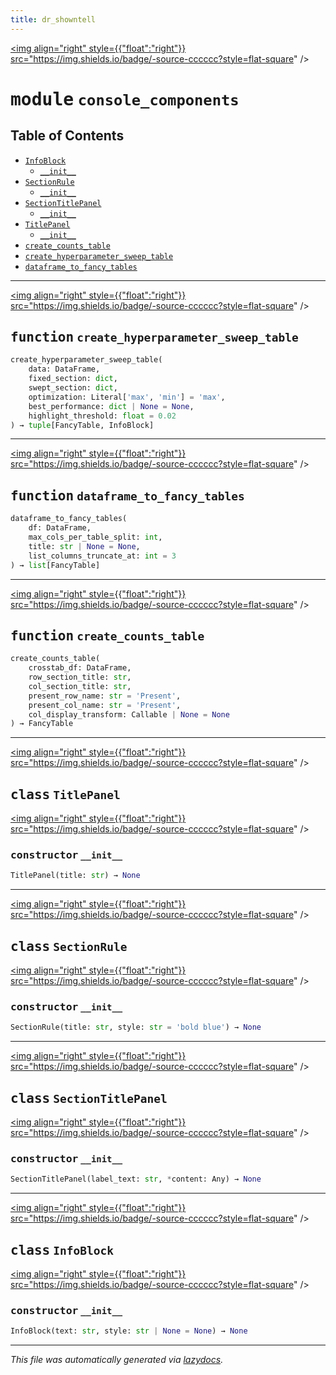 ```yaml
---
title: dr_showntell
---
```


<a href="https://github.com/drothermel/%24%7BREPO%7D/blob/main/src/dr_showntell/console_components.py"><img align="right" style={{"float":"right"}} src="https://img.shields.io/badge/-source-cccccc?style=flat-square" /></a>

# <kbd>module</kbd> `console_components`



## Table of Contents
- [`InfoBlock`](./dr_showntell.console_components#class-infoblock)
	- [`__init__`](./dr_showntell.console_components#constructor---init--)
- [`SectionRule`](./dr_showntell.console_components#class-sectionrule)
	- [`__init__`](./dr_showntell.console_components#constructor---init--)
- [`SectionTitlePanel`](./dr_showntell.console_components#class-sectiontitlepanel)
	- [`__init__`](./dr_showntell.console_components#constructor---init--)
- [`TitlePanel`](./dr_showntell.console_components#class-titlepanel)
	- [`__init__`](./dr_showntell.console_components#constructor---init--)
- [`create_counts_table`](./dr_showntell.console_components#function-create-counts-table)
- [`create_hyperparameter_sweep_table`](./dr_showntell.console_components#function-create-hyperparameter-sweep-table)
- [`dataframe_to_fancy_tables`](./dr_showntell.console_components#function-dataframe-to-fancy-tables)



---

<a href="https://github.com/drothermel/%24%7BREPO%7D/blob/main/src/dr_showntell/console_components.py#L90"><img align="right" style={{"float":"right"}} src="https://img.shields.io/badge/-source-cccccc?style=flat-square" /></a>

## <kbd>function</kbd> `create_hyperparameter_sweep_table`

```python
create_hyperparameter_sweep_table(
    data: DataFrame,
    fixed_section: dict,
    swept_section: dict,
    optimization: Literal['max', 'min'] = 'max',
    best_performance: dict | None = None,
    highlight_threshold: float = 0.02
) → tuple[FancyTable, InfoBlock]
```





---

<a href="https://github.com/drothermel/%24%7BREPO%7D/blob/main/src/dr_showntell/console_components.py#L190"><img align="right" style={{"float":"right"}} src="https://img.shields.io/badge/-source-cccccc?style=flat-square" /></a>

## <kbd>function</kbd> `dataframe_to_fancy_tables`

```python
dataframe_to_fancy_tables(
    df: DataFrame,
    max_cols_per_table_split: int,
    title: str | None = None,
    list_columns_truncate_at: int = 3
) → list[FancyTable]
```





---

<a href="https://github.com/drothermel/%24%7BREPO%7D/blob/main/src/dr_showntell/console_components.py#L244"><img align="right" style={{"float":"right"}} src="https://img.shields.io/badge/-source-cccccc?style=flat-square" /></a>

## <kbd>function</kbd> `create_counts_table`

```python
create_counts_table(
    crosstab_df: DataFrame,
    row_section_title: str,
    col_section_title: str,
    present_row_name: str = 'Present',
    present_col_name: str = 'Present',
    col_display_transform: Callable | None = None
) → FancyTable
```





---

<a href="https://github.com/drothermel/%24%7BREPO%7D/blob/main/src/dr_showntell/console_components.py#L14"><img align="right" style={{"float":"right"}} src="https://img.shields.io/badge/-source-cccccc?style=flat-square" /></a>

## <kbd>class</kbd> `TitlePanel`



<a href="https://github.com/drothermel/%24%7BREPO%7D/blob/main/src/dr_showntell/console_components.py#L15"><img align="right" style={{"float":"right"}} src="https://img.shields.io/badge/-source-cccccc?style=flat-square" /></a>

### <kbd>constructor</kbd> `__init__`

```python
TitlePanel(title: str) → None
```








---

<a href="https://github.com/drothermel/%24%7BREPO%7D/blob/main/src/dr_showntell/console_components.py#L32"><img align="right" style={{"float":"right"}} src="https://img.shields.io/badge/-source-cccccc?style=flat-square" /></a>

## <kbd>class</kbd> `SectionRule`



<a href="https://github.com/drothermel/%24%7BREPO%7D/blob/main/src/dr_showntell/console_components.py#L33"><img align="right" style={{"float":"right"}} src="https://img.shields.io/badge/-source-cccccc?style=flat-square" /></a>

### <kbd>constructor</kbd> `__init__`

```python
SectionRule(title: str, style: str = 'bold blue') → None
```








---

<a href="https://github.com/drothermel/%24%7BREPO%7D/blob/main/src/dr_showntell/console_components.py#L59"><img align="right" style={{"float":"right"}} src="https://img.shields.io/badge/-source-cccccc?style=flat-square" /></a>

## <kbd>class</kbd> `SectionTitlePanel`



<a href="https://github.com/drothermel/%24%7BREPO%7D/blob/main/src/dr_showntell/console_components.py#L60"><img align="right" style={{"float":"right"}} src="https://img.shields.io/badge/-source-cccccc?style=flat-square" /></a>

### <kbd>constructor</kbd> `__init__`

```python
SectionTitlePanel(label_text: str, *content: Any) → None
```








---

<a href="https://github.com/drothermel/%24%7BREPO%7D/blob/main/src/dr_showntell/console_components.py#L76"><img align="right" style={{"float":"right"}} src="https://img.shields.io/badge/-source-cccccc?style=flat-square" /></a>

## <kbd>class</kbd> `InfoBlock`



<a href="https://github.com/drothermel/%24%7BREPO%7D/blob/main/src/dr_showntell/console_components.py#L77"><img align="right" style={{"float":"right"}} src="https://img.shields.io/badge/-source-cccccc?style=flat-square" /></a>

### <kbd>constructor</kbd> `__init__`

```python
InfoBlock(text: str, style: str | None = None) → None
```










---

_This file was automatically generated via [lazydocs](https://github.com/ml-tooling/lazydocs)._
